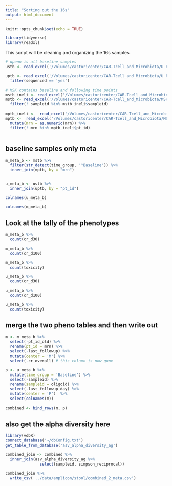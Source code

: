 ```yaml
---
title: "Sorting out the 16s"
output: html_document
---
```


```r
knitr::opts_chunk$set(echo = TRUE)
```

```r
library(tidyverse)
library(readxl)
```

This script will be cleaning and organizing the 16s samples 

```r
# upenn is all baseline samples 
ustb <- read_excel('/Volumes/castoricenter/CAR-Tcell_and_Microbiota/U Penn/samples/sample_mapping_UPenn.xlsx') 

uptb <- read_excel('/Volumes/castoricenter/CAR-Tcell_and_Microbiota/U Penn/patients/upenn_essential_data_v3.xlsx', sheet = 3) %>% 
  filter(sequenced == 'yes')
```

```r
# MSK contains baseline and following time points
mstb_ineli <- read_excel('/Volumes/castoricenter/CAR-Tcell_and_Microbiota/MSK/samples/sample_table_msk.xlsx', sheet = 2)
mstb <- read_excel('/Volumes/castoricenter/CAR-Tcell_and_Microbiota/MSK/samples/sample_table_msk.xlsx', sheet = 1) %>% 
  filter(! sampleid %in% mstb_ineli$sampleid)
 
mptb_ineli <-  read_excel('/Volumes/castoricenter/CAR-Tcell_and_Microbiota/MSK/patients/msk_essential_data_v4.xlsx', sheet = 2)
mptb <-  read_excel('/Volumes/castoricenter/CAR-Tcell_and_Microbiota/MSK/patients/msk_essential_data_v4.xlsx', sheet = 1) %>% 
  mutate(mrn = as.numeric(mrn)) %>% 
  filter(! mrn %in% mptb_ineli$pt_id)
  
```

## baseline samples only meta

```r
m_meta_b <- mstb %>% 
  filter(str_detect(time_group, '^Baseline')) %>% 
  inner_join(mptb, by = "mrn")


u_meta_b <- ustb %>% 
  inner_join(uptb, by = "pt_id")

colnames(u_meta_b)
```


```r
colnames(m_meta_b)
```

## Look at the tally of the phenotypes 

```r
m_meta_b %>% 
  count(cr_d30)

m_meta_b %>% 
  count(cr_d100)

m_meta_b %>% 
  count(toxicity)
```
```r
u_meta_b %>% 
  count(cr_d30)

u_meta_b %>% 
  count(cr_d100)

u_meta_b %>% 
  count(toxicity)
```
## merge the two pheno tables and then write out

```r
m <- m_meta_b %>% 
  select(-pt_id_old) %>% 
  rename(pt_id = mrn) %>% 
  select(-last_followup) %>% 
  mutate(center = 'M') %>% 
  select(-cr_overall) # this column is now gone

p <- u_meta_b %>%   
  mutate(time_group = 'Baseline') %>% 
  select(-sampleid) %>% 
  rename(sampleid = oligoid) %>% 
  select(-last_followup_day) %>% 
  mutate(center = 'P')  %>% 
  select(colnames(m))  
  
combined <- bind_rows(m, p)
```

## also get the alpha diversity here 

```r
library(vdbR)
connect_database('~/dbConfig.txt')
get_table_from_database('asv_alpha_diversity_ag')

combined_join <- combined %>% 
  inner_join(asv_alpha_diversity_ag %>% 
               select(sampleid, simpson_reciprocal))

combined_join %>% 
  write_csv('../data/amplicon/stool/combined_2_meta.csv')
```

